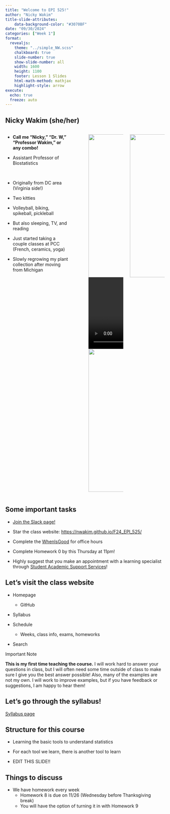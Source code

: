 ```yaml
---
title: "Welcome to EPI 525!"
author: "Nicky Wakim"
title-slide-attributes:
    data-background-color: "#3070BF"
date: "09/30/2024"
categories: ["Week 1"]
format: 
  revealjs:
    theme: "../simple_NW.scss"
    chalkboard: true
    slide-number: true
    show-slide-number: all
    width: 1600
    height: 1100
    footer: Lesson 1 Slides
    html-math-method: mathjax
    highlight-style: arrow
execute:
  echo: true
  freeze: auto
---
```


## Nicky Wakim (she/her)

::: columns
::: {.column width="45%"}
-   **Call me "Nicky," "Dr. W," "Professor Wakim," or any combo!**

-   Assistant Professor of Biostatistics

     

-   Originally from DC area (Virginia side!)

-   Two kitties

-   Volleyball, biking, spikeball, pickleball

-   But also sleeping, TV, and reading

-   Just started taking a couple classes at PCC (French, ceramics, yoga)

-   Slowly regrowing my plant collection after moving from Michigan
:::

::: {.column width="5%"}
:::

::: {.column width="25%"}
![](../img_slides/bike.JPG){width="450"} 
![](../img_slides/cats.mov){width="450"} ![](../img_slides/crater_lake.jpeg){width="450"}
:::

::: {.column width="25%"}
![](../img_slides/Narrows.JPG){width="450"}
:::
:::

## Some important tasks

-   [Join the Slack page!](https://join.slack.com/t/epi525f24/shared_invite/zt-2q9fpa8h3-Yc5U91Ps0MjnemADzTM5Vw)

-   Star the class website: <https://nwakim.github.io/F24_EPI_525/>

-   Complete the [WhenIsGood](https://whenisgood.net/BSTA_550_OH) for office hours

-   Complete Homework 0 by this Thursday at 11pm!

-   Highly suggest that you make an appointment with a learning specialist through [Student Academic Support Services](https://sakai.ohsu.edu/portal/site/Student_Support)!

## Let's visit the class website

-   Homepage

    -   GitHub

-   Syllabus

-   Schedule

    -   Weeks, class info, exams, homeworks

-   Search

::: orange
::: orange-ttl
Important Note
:::

::: orange-cont
**This is my first time teaching the course.** I will work hard to answer your questions in class, but I will often need some time outside of class to make sure I give you the best answer possible! Also, many of the examples are not my own. I will work to improve examples, but if you have feedback or suggestions, I am happy to hear them!
:::
:::

## Let's go through the syllabus!

[Syllabus page](https://nwakim.github.io/F2023_BSTA_550/syllabus.html)

## Structure for this course

- Learning the basic tools to understand statistics

- For each tool we learn, there is another tool to learn 

- EDIT THIS SLIDE!!

## Things to discuss

- We have homework every week
  - Homework 8 is due on 11/26 (Wednesday before Thanksgiving break)
  - You will have the option of turning it in with Homework 9
